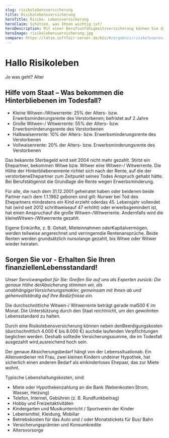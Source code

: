 ```yaml
---
slug: risikolebensversicherung
title: Risikolebensversicherung
heroTitle: Risiko- Lebensversicherung
heroClaim: Schützen, was Ihnen wichtig ist!
heroDescription: Mit einer Berufsunfähigkeitsversicherung können Sie die Existenz Ihrer Ehepartner, Lebenspartner oder Geschäftspartner optimal absichern.
heroImage: risikolebensversicherung.jpg
compare: https://lotse.softfair-server.de/b2c/#/ergebnis/risiko?userexid=2d4bb434-1306-11e5-8000-fc8c26b417db
---
```


# Hallo Risikoleben

Jo was geht? Alter

## Hilfe vom Staat – Was bekommen die Hinterbliebenen im Todesfall?

- Kleine Witwen-/Witwerrente: 25% der Alters- bzw. Erwerbsminderungsrente des Verstorbenen; befristet auf 2 Jahre
- Große Witwen-/ Witwerrente: 55% der Alters- bzw. Erwerbsminderungsrente des Verstorbenen
- Halbwaisenrente: 10% der Alters- bzw. Erwerbsminderungsrente des Verstorbenen
- Vollwaisenrente: 20% der Alters- bzw. Erwerbsminderungsrente des Verstorbenen

<ContactAndCompareBox />

Das bekannte Sterbegeld wird seit 2004 nicht mehr gezahlt. Stirbt ein Ehepartner, bekommen Witwe bzw. Witwer eine Witwen-/ Witwerrente. Die Höhe der Hinterbliebenenrente richtet sich nach der Rente, auf die der verstorbeneEhepartner zum Zeitpunkt seines Todes Anspruch gehabt hätte. Bei Berufstätigenist die Grundlage die Rente wegen Erwerbsminderung.

<ContactAndCompareBox />

Für alle, die nach dem 31.12.2001 geheiratet haben oder beidenen beide Partner nach dem 1.1.1962 geboren sind gilt: Nurwer bei Tod des Ehepartners mindestens ein Kind erzieht oderdas 45. Lebensjahr vollendet hat (wird seit 2012 schrittweiseauf 47 erhöht) oder erwerbsgemindert ist, hat einen Anspruchauf die große Witwen-/Witwerrente. Andernfalls wird die kleineWitwen-/Witwerrente gezahlt.

Eigene Einkünfte, z. B. Gehalt, Mieteinnahmen oderKapitalvermögen, werden teilweise angerechnet und verringerndie Rentenansprüche. Beide Renten werden grundsätzlich nursolange gezahlt, bis Witwe oder Witwer wieder heiraten.

## Sorgen Sie vor - Erhalten Sie Ihren finanziellenLebensstandard!

_Unser Serviceangebot für Sie:
Greifen Sie auf uns als Experten zurück: Die genaue Höhe derAbsicherung stimmen wir, als unabhängigerVersicherungsmakler, gemeinsam mit Ihnen ab und gehenvollständig auf Ihre Bedürfnisse ein._

Die durchschnittliche Witwen-/ Witwerrente beträgt gerade mal500 € im Monat. Die Unterstützung durch den Staat reichtnicht, um den gewohnten Lebensstandard zu halten.

Durch eine Risikolebensversicherung können neben denBeerdigungskosten (durchschnittlich 4.000 € bis 8.000 €) auchdie laufenden Verpflichtungen beglichen werden. Deshalb solltedie Versicherungssumme, die im Todesfall ausgezahlt wird,ausreichend hoch sein.

Der genaue Absicherungsbedarf hängt von der Lebenssituationab. Ein Alleinverdiener mit Frau, zwei kleinen Kindern undeiner Hypothek, hat sicherlich einen anderen Bedarf als einkinderloses Ehepaar, das zur Miete wohnt.

Typische Lebenshaltungskosten, sind:
- Miete oder Hypothekenzahlung an die Bank (Nebenkosten:Strom, Wasser, Heizung)
- Telefon, Internet, Gebühren (z. B. Rundfunkbeitrag)
- Hobby und Freizeitaktivitäten
- Kindergarten und Musikunterricht / Sportverein der Kinder
- Lebensmittel, Kleidung, Mobiliar
- Betriebskosten für das Auto und / oder Monatstickets für Bus/ Bahn
- Versicherungsprämien und Konsumkredite
- Altersvorsorge